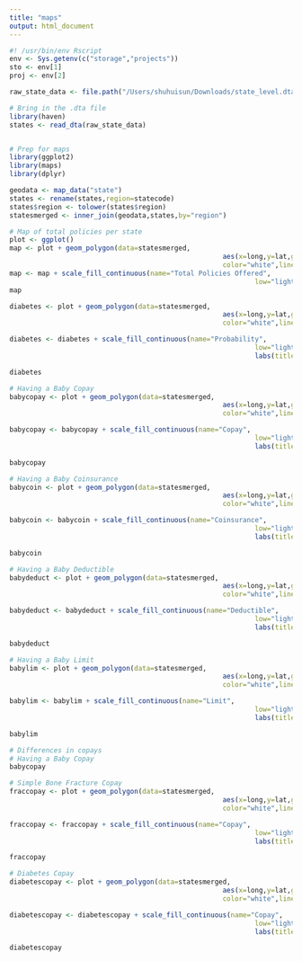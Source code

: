 ```yaml
---
title: "maps"
output: html_document
---
```

```r
#! /usr/bin/env Rscript
env <- Sys.getenv(c("storage","projects"))
sto <- env[1]
proj <- env[2]

raw_state_data <- file.path("/Users/shuhuisun/Downloads/state_level.dta")

# Bring in the .dta file
library(haven)
states <- read_dta(raw_state_data)


# Prep for maps
library(ggplot2)
library(maps)
library(dplyr)

geodata <- map_data("state")
states <- rename(states,region=statecode)
states$region <- tolower(states$region)
statesmerged <- inner_join(geodata,states,by="region")

# Map of total policies per state
plot <- ggplot()
map <- plot + geom_polygon(data=statesmerged,
													 aes(x=long,y=lat,group=group,fill=st_policycount),
													 color="white",linewidth=.2)
map <- map + scale_fill_continuous(name="Total Policies Offered",
															 low="lightblue", high="darkblue", na.value="grey50")
map
```
```r
diabetes <- plot + geom_polygon(data=statesmerged,
													 aes(x=long,y=lat,group=group,fill=state_diabetes),
													 color="white",linewidth=.2)

diabetes <- diabetes + scale_fill_continuous(name="Probability",
															 low="lightblue", high="darkblue", na.value="grey50") +
															 labs(title="Probability Diabetes Prevention Program Offered ")

diabetes


```

```r
# Having a Baby Copay
babycopay <- plot + geom_polygon(data=statesmerged,
													 aes(x=long,y=lat,group=group,fill=state_babycopay),
													 color="white",linewidth=.2)

babycopay <- babycopay + scale_fill_continuous(name="Copay",
															 low="lightblue", high="darkblue", na.value="grey50") +
															 labs(title="Average Copay for Having a Baby")

babycopay

```
```r
# Having a Baby Coinsurance
babycoin <- plot + geom_polygon(data=statesmerged,
													 aes(x=long,y=lat,group=group,fill=state_babycoin),
													 color="white",linewidth=.2)

babycoin <- babycoin + scale_fill_continuous(name="Coinsurance",
															 low="lightblue", high="darkblue", na.value="grey50") +
															 labs(title="Average Coinsurance for Having a Baby")

babycoin

```
```r
# Having a Baby Deductible
babydeduct <- plot + geom_polygon(data=statesmerged,
													 aes(x=long,y=lat,group=group,fill=state_babydeduct),
													 color="white",linewidth=.2)

babydeduct <- babydeduct + scale_fill_continuous(name="Deductible",
															 low="lightblue", high="darkblue", na.value="grey50") +
															 labs(title="Average Deductible for Having a Baby")

babydeduct
```
```r
# Having a Baby Limit
babylim <- plot + geom_polygon(data=statesmerged,
													 aes(x=long,y=lat,group=group,fill=state_babylim),
													 color="white",linewidth=.2)

babylim <- babylim + scale_fill_continuous(name="Limit",
															 low="lightblue", high="darkblue", na.value="grey50") +
															 labs(title="Average Limit for Having a Baby")

babylim
```
```r
# Differences in copays
# Having a Baby Copay
babycopay
```
```r
# Simple Bone Fracture Copay
fraccopay <- plot + geom_polygon(data=statesmerged,
													 aes(x=long,y=lat,group=group,fill=state_fraccopay),
													 color="white",linewidth=.2)

fraccopay <- fraccopay + scale_fill_continuous(name="Copay",
															 low="lightblue", high="darkblue", na.value="grey50") +
															 labs(title="Average Copay for Having a Simple Bone Fracture")

fraccopay
```
```r
# Diabetes Copay
diabetescopay <- plot + geom_polygon(data=statesmerged,
													 aes(x=long,y=lat,group=group,fill=state_diabetescopay),
													 color="white",linewidth=.2)

diabetescopay <- diabetescopay + scale_fill_continuous(name="Copay",
															 low="lightblue", high="darkblue", na.value="grey50") +
															 labs(title="Average Copay for Having Diabetes")

diabetescopay
```

